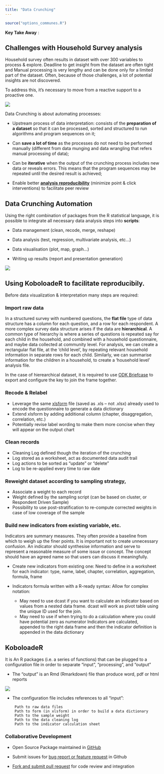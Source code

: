 ```yaml
---
title: "Data Crunching"
---
```


```r
source("options_communes.R")
```

<div class="note">
 **Key Take Away** :
</div>


## Challenges with Household Survey analysis

Household survey often results in dataset with over 300 variables to process & explore. Deadline to get insight from the dataset are often tight and Manual processing is very lengthy and can be done only for a limited part of the dataset. Often, because of those challenges, a lot of potential insights are not discovered.

To address this, it's necessary to move from a reactive support to a proactive one. 

![](images/unknowquestions.png)

Data Crunching is about automating processes:

 *  Upstream process of data interpretation: consists of the __preparation of a dataset__ so that it can be processed, sorted and structured to run algorithms and program sequences on it;  
 
 *  Can __save a lot of time__ as the processes do not need to be performed manually (different from data munging and data wrangling that refers manual processing of data);

 *   Can be __iterative__ when the output of the crunching process includes new data or reveals errors. This means that the program sequences may be repeated until the desired result is achieved;  

 *  Enable better [__analysis reproducibility__](http://edouard-legoupil.github.io/humanitaRian-data-science/slides/) (minimize point & click interventions) to facilitate peer review


## Data Crunching Automation

Using the right combination of packages from the R statistical language, it is possible to  integrate all necessary data analysis steps into **scripts**:

 * Data management (clean, recode, merge, reshape)

 * Data analysis (test, regression, multivariate analysis, etc...)
 
 * Data visualisation (plot, map, graph...)

 * Writing up results (report and presentation generation)

![](images/analysis.png)


## Using KoboloadeR to facilitate reproducibily.

Before data visualization & interpretation many steps are required:

### Import raw data   

In a structured survey with numbered questions, the __flat file__ type of data structure has a column for each question, and a row for each respondent. A more complex survey data structure arises if the data are  __hierarchical__. A common type of hierarchy is where a series of questions is repeated say for each child in the household, and combined with a household questionnaire, and maybe data collected at community level. For analysis, we can create a rectangular flat file, at the ‘child level’, by repeating relevant household information in separate rows for each child. Similarly, we can summarise information for the children in a household, to create a ‘household level’
analysis file.

In the case of hierearchical dataset, it is required to use [ODK Briefcase](https://opendatakit.org/downloads/download-category/briefcase/) to export and configure the key to  join the frame together.

 
### Recode & Relabel

 * Leverage the same [xlsform](http://xlsform.org) file (saved as .xls – not .xlsx) already used to encode the questionnaire to generate a data dictionary
 * Extend xlsform by adding additional column (chapter, disaggregation, correlation, etc.)
 * Potentially revise label wording to make them more concise when they will appear on the output chart

 
### Clean records 
 
 * Cleaning Log defined though the iteration of the crunching 
 * Log stored as a worksheet, act as documented data audit trail
 * Log actions to be sorted as “update” or “delete”
 * Log to be re-applied every time to raw date 

 
### Reweight dataset according to sampling strategy, 
 
 * Associate a weight to each record
 * Weight defined by the sampling script (can be based on cluster, or Respondent Driven Sample)
 * Possibility to use post-stratification to re-compute corrected weights in case of low coverage of the sample

 
### Build new indicators from existing variable, etc.  

Indicators are summary measures. They often provide a baseline from which to weigh up the finer points. It is important not to create unnecessary confusion. An indicator should synthesise information and serve to represent a reasonable measure of some issue or concept. The concept should have an agreed name so that users can discuss it meaningfully.

 * Create new indicators from existing one: Need to define in a worksheet for each indicator: type, name, label, chapter, correlation, aggregation, formula, frame
 
 * Indicators formula written with a R-ready syntax: Allow for complex notation:  
 
    *   May need to use dcast if you want to calculate an indicator based on values from a nested data frame.  dcast will work as pivot table using the unique ID used for the join.
    *   May need to use if when trying to do a calculation where you could have  potential zero as numerator
    Indicators are calculated, appended to the right data frame and then the indicator definition is appended in the data dictionary



## KoboloadeR 

It is An R packages (i.e. a series of functions) that can be plugged to a configuration file in order to separate “input”, “processing”, and “output”

 * The “output” is an Rmd (Rmarkdown) file than produce word, pdf or html reports  

![](images/rm-cheatsheet1.png)

 * The configuration file includes references to all “input”:  
 
        Path to raw data files
        Path to form (in xlsform) in order to build a data dictionary
        Path to the sample weight 
        Path to the data cleaning log
        Path to the indicator calculation sheet 







### Collaborative Development

 *  Open Source Package maintained in [GitHub](https://github.com/Edouard-Legoupil/koboloadeR)  
 
 *  Submit issues for [bug report or feature request](https://github.com/Edouard-Legoupil/koboloadeR/issues) in Github 
 
 *  [Fork and submit pull request](https://github.com/Edouard-Legoupil/koboloadeR/tree/master/R#fork-destination-box) for code review and integration

